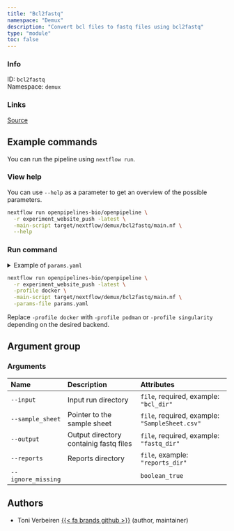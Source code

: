 ```yaml
---
title: "Bcl2fastq"
namespace: "Demux"
description: "Convert bcl files to fastq files using bcl2fastq"
type: "module"
toc: false
---
```


::: {.column-margin}

### Info

ID: `bcl2fastq`  
Namespace: `demux`

### Links
[Source](https://github.com/openpipelines-bio/openpipeline/blob/experiment_website_push/src/demux/bcl2fastq){.btn-action .btn-sm .btn-info .btn role="button"}

:::



## Example commands

You can run the pipeline using `nextflow run`.

### View help

You can use `--help` as a parameter to get an overview of the possible parameters.

```bash
nextflow run openpipelines-bio/openpipeline \
  -r experiment_website_push -latest \
  -main-script target/nextflow/demux/bcl2fastq/main.nf \
  --help
```

### Run command

<details>
<summary>Example of `params.yaml`</summary>
```yaml

```
</details>

```bash
nextflow run openpipelines-bio/openpipeline \
  -r experiment_website_push -latest \
  -profile docker \
  -main-script target/nextflow/demux/bcl2fastq/main.nf \
  -params-file params.yaml
```

:::{.callout-note}
Replace `-profile docker` with `-profile podman` or `-profile singularity` depending on the desired backend.
:::

## Argument group

### Arguments

|Name               |Description                            |Attributes                                     |
|:------------------|:--------------------------------------|:----------------------------------------------|
|`--input`          |Input run directory                    |`file`, required, example: `"bcl_dir"`         |
|`--sample_sheet`   |Pointer to the sample sheet            |`file`, required, example: `"SampleSheet.csv"` |
|`--output`         |Output directory containig fastq files |`file`, required, example: `"fastq_dir"`       |
|`--reports`        |Reports directory                      |`file`, example: `"reports_dir"`               |
|`--ignore_missing` |                                       |`boolean_true`                                 |

## Authors

  * Toni Verbeiren [{{< fa brands github >}}](https://github.com/tverbeiren) (author, maintainer)
